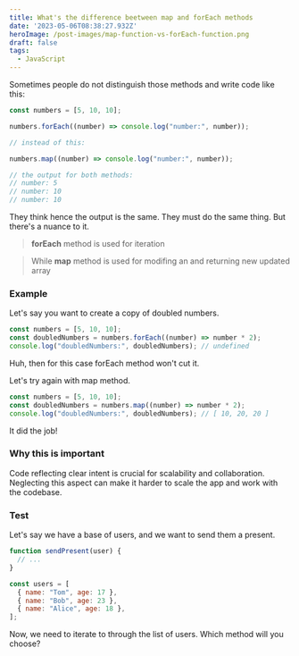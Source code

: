 ```yaml
---
title: What's the difference beetween map and forEach methods
date: '2023-05-06T08:38:27.932Z'
heroImage: /post-images/map-function-vs-forEach-function.png
draft: false
tags:
  - JavaScript
---
```


Sometimes people do not distinguish those methods and write code like this:

```javascript
const numbers = [5, 10, 10];

numbers.forEach((number) => console.log("number:", number));

// instead of this:

numbers.map((number) => console.log("number:", number));

// the output for both methods:
// number: 5
// number: 10
// number: 10
```

They think hence the output is the same. They must do the same thing. But there's a nuance to it.

> **forEach** method is used for iteration

> While **map** method is used for modifing an and returning new updated array

### Example

Let's say you want to create a copy of doubled numbers.

```javascript
const numbers = [5, 10, 10];
const doubledNumbers = numbers.forEach((number) => number * 2);
console.log("doubledNumbers:", doubledNumbers); // undefined
```

Huh, then for this case forEach method won't cut it.

Let's try again with map method.

```javascript
const numbers = [5, 10, 10];
const doubledNumbers = numbers.map((number) => number * 2);
console.log("doubledNumbers:", doubledNumbers); // [ 10, 20, 20 ]
```

It did the job!

### Why this is important

Code reflecting clear intent is crucial for scalability and collaboration. Neglecting this aspect can make it harder to scale the app and work with the codebase.

### Test

Let's say we have a base of users, and we want to send them a present.

```javascript
function sendPresent(user) {
  // ...
}

const users = [
  { name: "Tom", age: 17 },
  { name: "Bob", age: 23 },
  { name: "Alice", age: 18 },
];
```

Now, we need to iterate to through the list of users. Which method will you choose?

